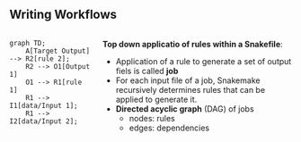 ## Writing Workflows {.r-fit-text}
:::: {.columns}

::: {.column width=30%}
```mermaid
graph TD;
    A[Target Output] --> R2[rule 2];
    R2 --> O1[Output 1]
    O1 --> R1[rule 1]
    R1 --> I1[data/Input 1];
    R1 --> I2[data/Input 2];
```
:::

::: {.column width=70%}
**Top down applicatio of rules within a Snakefile**:

- Application of a rule to generate a set of output fiels is called **job**
- For each input file of a job, Snakemake recursively determines rules that can be applied to generate it.
- **Directed acyclic graph** (DAG) of jobs
  - nodes: rules
  - edges: dependencies
:::
::::